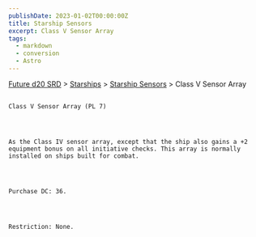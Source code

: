 ```yaml
---
publishDate: 2023-01-02T00:00:00Z
title: Starship Sensors
excerpt: Class V Sensor Array
tags:
  - markdown
  - conversion
  - Astro
---
```







[Future d20 SRD](/#futureD20)
     > [Starships](future-d20-srd-starships-index)
     > [Starship Sensors](future-d20-srd-starships-starship-sensors-index)
     > Class V Sensor Array
    




## 
    Class V Sensor Array (PL 7)
   



    As the Class IV sensor array, except that the ship also gains a +2 equipment bonus on all initiative checks. This array is normally installed on ships built for combat.
   



    Purchase DC: 36.
   



    Restriction: None.
   





